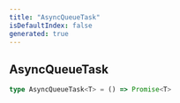 ```yaml
---
title: "AsyncQueueTask"
isDefaultIndex: false
generated: true
---
```



<!-- This file was generated from the CommandKit source. Do not modify. Instead, re-run the "docgen" script -->


## AsyncQueueTask

<GenerationInfo sourceFile="packages/commandkit/src/utils/useful-stuff/async-queue.ts" sourceLine="15" packageName="commandkit" />



```ts title="Signature"
type AsyncQueueTask<T> = () => Promise<T>
```
